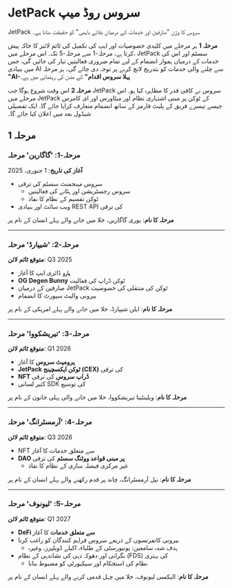 # JetPack سروس روڈ میپ

JetPack سروس کا وژن "صارفین اور خدمات کے درمیان بقائے باہمی" کو حقیقت بنانا ہے۔

**مرحلہ 1** ہر مرحلے میں کلیدی خصوصیات اور ایپ کی تکمیل کی ٹائم لائنز کا خاکہ پیش کرتا ہے، مرحلہ-1 سے مرحلہ-5 تک۔ اس مرحلے میں، JetPack سسٹم اور اس کی خدمات کے درمیان ہموار انضمام کے لیے تمام ضروری فعالیتیں تیار کی جائیں گی، جس میں بنیادی AI سے چلنے والی خدمات کو بتدریج لانچ کرنے پر توجہ دی جائے گی۔ ہر مرحلہ **"AI-پہلا سروس اقدام"** کے مشن کی رہنمائی میں ہے۔

**مرحلہ 2** اس وقت شروع ہوگا جب JetPack سروس نے کافی قدر کا مظاہرہ کیا ہو۔ اس مرحلے میں JetPack کے ٹوکن پر مبنی اشتہاری نظام اور میٹاورس اور ای کامرس جیسے تیسرے فریق کے پلیٹ فارمز کے ساتھ انضمام متعارف کرایا جائے گا۔ ایک تفصیلی شیڈول بعد میں اعلان کیا جائے گا۔

## مرحلہ 1

### **مرحلہ-1: 'گاگارین' مرحلہ**
**آغاز کی تاریخ**: 1 جنوری، 2025

- سروس مینجمنٹ سسٹم کی ترقی
  - سروس رجسٹریشن اور ہٹانے کی فعالیتیں
  - ٹوکن تقسیم کے نظام کا نفاذ
- ویب سائٹ اور بنیادی REST API کی ترقی

**مرحلہ کا نام**: یوری گاگارین، خلا میں جانے والے پہلے انسان کے نام پر

---

### **مرحلہ-2: 'شیپارڈ' مرحلہ**
**متوقع ٹائم لائن**: Q3 2025

- **ہارو** ڈائری ایپ کا آغاز
- **OG Degen Bunny** ٹوکن ڈراپ کی فعالیت
- صارفین کے درمیان JetPack ٹوکن کی منتقلی کی خصوصیت
- بیرونی والیٹ سپورٹ کا انضمام

**مرحلہ کا نام**: ایلن شیپارڈ، خلا میں جانے والے پہلے امریکی کے نام پر

---

### **مرحلہ-3: 'تیریشکووا' مرحلہ**
**متوقع ٹائم لائن**: Q1 2026

- **پرومپٹ سروس** کا آغاز
- **JetPack ٹوکن ایکسچینج (CEX)** کی ترقی
- **NFT ڈراپ سروس** کی ترقی
- کثیر لسانی SDK کی توسیع

**مرحلہ کا نام**: ویلینٹینا تیریشکووا، خلا میں جانے والی پہلی خاتون کے نام پر

---

### **مرحلہ-4: 'آرمسٹرانگ' مرحلہ**
**متوقع ٹائم لائن**: Q3 2026

- NFT سے متعلق خدمات کا آغاز
- **DAO پر مبنی قواعد ووٹنگ سسٹم** کی ترقی
  - غیر مرکزی فیصلہ سازی کے نظام کا نفاذ

**مرحلہ کا نام**: نیل آرمسٹرانگ، چاند پر قدم رکھنے والے پہلے انسان کے نام پر

---

### **مرحلہ-5: 'لیونوف' مرحلہ**
**متوقع ٹائم لائن**: Q1 2027

- **DeFi سے متعلق خدمات** کا آغاز
- بیرونی کانفرنسوں کے ذریعے سروس فراہم کنندگان کو راغب کرنا
  - ہدف شدہ سامعین: یونیورسٹی کے طلباء، اکیلے ڈویلپرز، وغیرہ
- نگرانی اور دھوکہ دہی کی نشاندہی کے نظام (FDS) کی بہتری
  - نظام کی استحکام اور سیکیورٹی کو مضبوط بنانا

**مرحلہ کا نام**: الیکسی لیونوف، خلا میں چہل قدمی کرنے والے پہلے انسان کے نام پر